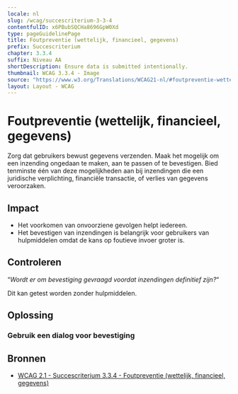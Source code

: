 ```yaml
---
locale: nl
slug: /wcag/succescriterium-3-3-4
contentfulID: x6PBubSQCHa8696GpW0Xd
type: pageGuidelinePage
title: Foutpreventie (wettelijk, financieel, gegevens)
prefix: Succescriterium
chapter: 3.3.4
suffix: Niveau AA
shortDescription: Ensure data is submitted intentionally.
thumbnail: WCAG 3.3.4 - Image
source: "https://www.w3.org/Translations/WCAG21-nl/#foutpreventie-wettelijk-financieel-gegevens"
layout: Layout - WCAG
---
```


# Foutpreventie (wettelijk, financieel, gegevens)

Zorg dat gebruikers bewust gegevens verzenden. Maak het mogelijk om een inzending ongedaan te maken, aan te passen of te bevestigen. Bied tenminste één van deze mogelijkheden aan bij inzendingen die een juridische verplichting, financiële transactie, of verlies van gegevens veroorzaken.

## Impact

- Het voorkomen van onvoorziene gevolgen helpt iedereen.
- Het bevestigen van inzendingen is belangrijk voor gebruikers van hulpmiddelen omdat de kans op foutieve invoer groter is.

## Controleren

“*Wordt er om bevestiging gevraagd voordat inzendingen definitief zijn?*“

Dit kan getest worden zonder hulpmiddelen.

## Oplossing

### Gebruik een dialog voor bevestiging

<CodeSample id="accessibility-dialog" locale="nl"/>

## Bronnen

- [WCAG 2.1 - Succescriterium 3.3.4 - Foutpreventie (wettelijk, financieel, gegevens)](https://www.w3.org/Translations/WCAG21-nl/#foutpreventie-wettelijk-financieel-gegevens)